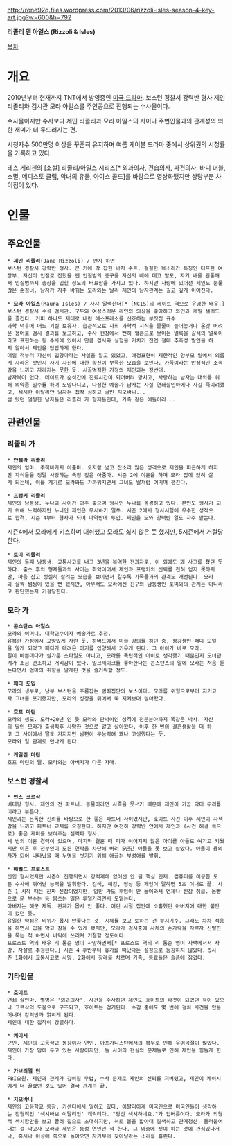 http://rone92q.files.wordpress.com/2013/06/rizzoli-isles-season-4-key-art.jpg?w=600&h=792

'''리졸리 앤 아일스 (Rizzoli & Isles)'''

[[목차]]
= 개요 =
2010년부터 현재까지 TNT에서 방영중인 [[미국 드라마]].
보스턴 경찰서 강력반 형사 제인 리졸리와 검시관 모라 아일스를 주인공으로 진행되는 수사물이다.

수사물이지만 수사보다 제인 리졸리과 모라 아일스의 사이나 주변인물과의 관계성의 의한 재미가 더 두드러지는 편.

시청자수 500만명 이상을 꾸준히 유지하며 여름 케이블 드라마 중에서 상위권의 시청률을 기록하고 있다.

테스 게리첸의 [소설] 리졸리/아일스 시리즈[* 외과의사, 견습의사, 파견의사, 바디 더블, 소멸, 메피스토 클럽, 악녀의 유물, 아이스 콜드]를 바탕으로 영상화됐지만 상당부분 차이점이 있다.


= 인물 =
{{{#!html
<div style="border: 3px solid Orange;padding:10px;margin-bottom:0px"><b style="font-size:18px">주의! 내용 누설이 있습니다.</b>

본 항목과 하위 항목은 작품의 줄거리나 결말, 반전요소를 설명하고 있습니다.
내용 누설을 원하지 않는다면 이 문서를 닫아 주세요.
</div>}}}

== 주요인물 ==
 * '''제인 리졸리'''(Jane Rizzoli) / 앤지 하먼
 보스턴 경찰서 강력반 형사. 큰 키에 각 잡힌 바지 수트, 걸걸한 목소리가 특징인 터프한 여장부. 자신이 인질로 잡혔을 땐 인질범의 총구를 자신의 배에 대고 발포, 자기 배를 관통해서 인질범까지 총상을 입힐 정도의 터프함을 가지고 있다. 하지만 사랑에 있어선 제인도 눈물많은 순정녀. 남자가 자주 바뀌는 모라와는 달리 제인의 남자관계는 길고 깊게 이어진다.


 * '''모라 아일스'''(Maura Isles) / 사샤 알렉산더[* [NCIS]의 케이트 역으로 유명한 배우.]
 보스턴 경찰서 수석 검시관. 구두와 여성스러운 라인의 의상을 좋아하고 와인과 케일 샐러드를 즐긴다. 커피 하나도 제대로 내린 에스프레소를 선호하는 부잣집 규수.
 과학 덕후에 너드 기질 보유자. 습관적으로 사회 과학적 지식을 줄줄이 늘어놓거나 온갖 어려운 용어로 검시 결과를 보고하고, 수사 현장에서 뻔히 혈흔으로 보이는 얼룩을 갈색의 얼룩이라고 표현하는 등 수사에 있어서 만큼 검사와 실험을 거치기 전엔 절대 추측성 발언을 하지 않아서 제인을 답답하게 한다.
 어릴 적부터 자신이 입양아라는 사실을 알고 있었고, 애정표현이 제한적인 양부모 밑에서 외롭게 자라온 탓인지 자기 자신에 대한 확신이 부족한 모습을 보인다. 가족이라는 안정적인 소속감을 느끼고 자라지는 못한 듯. 시끌벅적한 가정의 제인과는 정반대.
 남자복이 없다. 데이트가 순식간에 진료시간이 되어버려 망치고, 사랑하는 남자는 대의를 위해 의약품 밀수를 하며 도망다니고, 다정한 예술가 남자는 사실 연쇄살인마에다 자길 죽이려했고, 섹시한 이탈리안 남자는 집착 심하고 골빈 지오바니...
 썸 탔던 멀쩡한 남자들은 리졸리 가 형제들인데, 가족 같은 애들이라...


== 관련인물 ==
=== 리졸리 가 ===
 * '''안젤라 리졸리'''
 제인의 엄마. 주책바가지 아줌마. 오지랖 넓고 잔소리 많은 성격으로 제인을 피곤하게 하지만 자식들을 정말 사랑하는 속정 깊은 아줌마. 시즌 2에 이혼을 하며 모라 집에 얹혀 살게 되는데, 이를 계기로 모라와도 가까워지면서 그녀도 딸처럼 여기며 챙긴다.


 * '''프랭키 리졸리'''
 제인의 남동생. 누나와 사이가 아주 좋으며 형사인 누나를 동경하고 있다. 본인도 형사가 되기 위해 노력하지만 누나인 제인은 무시하기 일쑤. 시즌 2에서 형사시험에 우수한 성적으로 합격, 시즌 4부터 형사가 되어 마약반에 투입. 제인을 도와 강력반 일도 자주 맡는다.
시즌4에서 모라에게 키스하며 대쉬했고 모라도 싫지 않은 듯 했지만, 5시즌에서 거절당한다.


 * '''토미 리졸리'''
 제인의 둘째 남동생. 교통사고를 내고 3년을 복역한 전과자로, 이 외에도 꽤 사고를 쳤던 듯하다. 출소 후의 형제들과의 사이는 최악이어서 제인과 프랭키의 신뢰를 전혀 얻지 못하지만, 마음 잡고 성실히 살려는 모습을 보이면서 갈수록 가족들과의 관계도 개선된다. 모라와 살짝 썸씽이 있을 뻔 했지만, 아무래도 모라에겐 친구의 남동생인 토미와의 관계는 아니라고 판단했는지 거절당한다.


=== 모라 가 ===
 * '''콘스탄스 아일스'''
 모라의 어머니. 대학교수이자 예술가로 추정.
 유복한 가정에서 교양있게 자란 듯. 하버드에서 미술 강의를 하던 중, 청강생인 패디 도일을 알게 되었고 패디가 데려온 아기를 입양해서 키우게 된다. 그 아이가 바로 모라.
 일이 바쁜데다가 살가운 스타일도 아니고, 모라를 독립적인 아이로 생각했기 때문인지 모녀관계가 조금 건조하고 거리감이 있다. 밀크셰이크를 좋아한다는 콘스탄스의 말에 모라는 처음 듣는다면서 엄마의 취향을 알게된 것을 즐거워할 정도.


 * '''패디 도일'''
 모라의 생부로, 남부 보스턴을 주름잡는 범죄집단의 보스이다. 모라를 위험으로부터 지키고자 그녀를 포기했지만, 모라의 성장을 뒤에서 쭉 지켜보며 살아왔다.


 * '''호프 마틴'''
 모라의 생모. 모라+20년 인 듯 모라와 판박이인 성격에 전문분야까지 똑같은 박사. 자신의 딸인 모라가 출생직후 사망한 것으로 알고 살아왔다. 이후 한 번의 결혼생활을 더 하고 그 사이에서 딸도 가지지만 남편이 무능력해 꽤나 고생했다는 듯.
 모라와 일 관계로 만나게 된다.


 * '''케일린 마틴'''
 호프 마틴의 딸. 모라와는 아버지가 다른 자매.


=== 보스턴 경찰서 ===
 * '''빈스 코르삭'''
 베테랑 형사. 제인의 전 파트너. 동물이라면 사족을 못쓰기 때문에 제인이 가끔 닥터 두리틀이라고 부른다.
 제인과는 돈독한 신뢰를 바탕으로 한 좋은 파트너 사이였지만, 호이트 사건 이후 제인이 자책감을 느끼고 파트너 교체를 요청한다. 하지만 여전히 강력반 안에서 제인과 (사건 해결 쪽으로) 좋은 케미를 보여주는 실력파 형사.
 세 번의 이혼 경력이 있으며, 마지막 결혼 때 피가 이어지지 않은 아이를 아들로 여기고 키웠지만 이혼 후 전부인이 모든 연락을 차단해 버려 5년간 아들을 못 보고 살았다. 아들이 용의자가 되어 나타났을 때 누명을 벗기기 위해 애끓는 부성애를 발휘.


 * '''배럴드 프로스트'''
 신입 형사였지만 시즌이 진행되면서 강력계에 없어선 안 될 핵심 인재. 컴퓨터를 이용한 모든 수사에 뛰어난 능력을 발휘한다. 검색, 해킹, 영상 등 제인이 말하면 5초 이내로 끝. 시즌 1 시작 때는 진짜 신참이었지만, 암만 가도 후임이 안 들어와서 언제나 신참 취급. 몸빵으로 문 부수는 등 몸쓰는 일은 투덜거리면서 도맡는다.
 아버지는 해군 제독. 관계가 몹시 안 좋다. 어린 시절 집안에 소홀했던 아버지에 대한 불만이 컸던 듯.
 유일한 약점은 비위가 몹시 안좋다는 것. 시체를 보고 토하는 건 부지기수. 그래도 차차 적응을 하면서 입을 막고 참을 수 있게 됐지만, 모라가 검시중에 사체의 손가락을 자르자 신발끈을 묶는 척 하면서 바닥에 쓰러져 기절할 정도이다.
 프로스트 역의 배우 리 톰슨 영이 사망하면서[* 프로스트 역의 리 톰슨 영이 자택에서서 사망. 자살로 추정된다.] 시즌 4 후반부터 휴가를 떠났다는 설정으로 등장하지 않았다. 5시즌 1화에서 교통사고로 사망, 2화에서 장례를 치르며 가족, 동료들은 슬픔에 잠겼다.


=== 기타인물 ===
 * '''호이트'''
 연쇄 살인마. 별명은 '외과의사'. 사건을 수사하던 제인도 호이트의 타겟이 되었던 적이 있으나 코르삭의 도움으로 구조되고, 호이트는 검거된다. 수감 중에도 몇 번에 걸쳐 사건을 만들어내며 강력반과 얽히게 된다.
 제인에 대한 집착이 강렬하다.


 * '''케이시'''
 군인. 제인의 고등학교 동창이자 연인. 아프가니스탄에서의 복무로 인해 우여곡절이 많았다. 
 제인이 가장 맘에 두고 있는 사람이지만, 둘 사이의 현실의 문제들로 인해 제인을 힘들게 한다.


 * '''가브리엘 딘'''
 FBI요원. 제인과 관계가 깊어질 무렵, 수사 문제로 제인의 신뢰를 저버렸고, 제인이 케이시에게 더 끌렸던 것도 있어 결국 관계는 끝.


 * '''지오바니'''
 제인의 고등학교 동창. 카센터에서 일하고 있다. 이탈리아계 미국인으로 미국인들이 생각하는 전형적인 '섹시바보 이탈리안' 캐릭터다. "당신 섹시하네요."가 입버릇이다. 모라가 외형적 섹시함만을 보고 끌려 집으로 초대하지만, 혀로 볼을 핥아대 질색하고 관계청산. 들러붙어대는 걸 막고자 모라와 제인은 동성 연인인 척 한다. 그 와중에 셋이 하는 것에 관심있다거나, 혹시나 이성애 쪽으로 돌아오면 자기부터 찾아달라는 소리를 흘린다.
